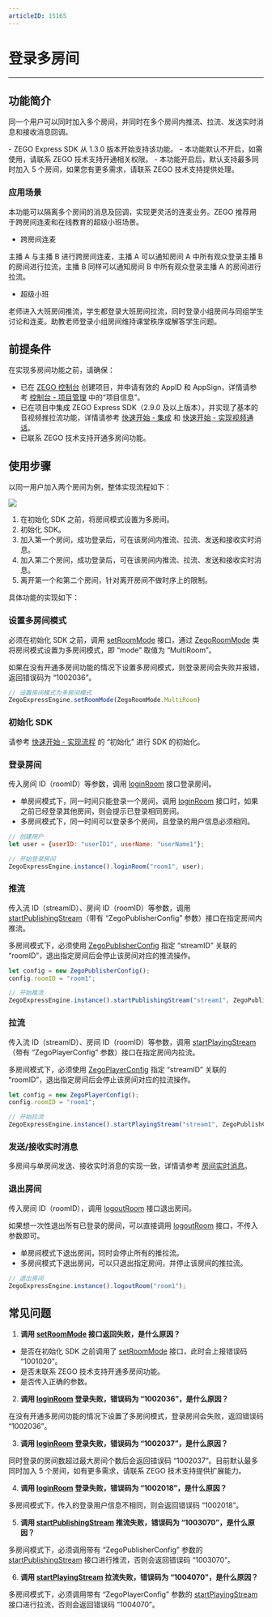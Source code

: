 ```yaml
---
articleID: 15165
---
```

# 登录多房间

---

## 功能简介

同一个用户可以同时加入多个房间，并同时在多个房间内推流、拉流、发送实时消息和接收消息回调。

<Note title="说明">
- ZEGO Express SDK 从 1.3.0 版本开始支持该功能。
- 本功能默认不开启，如需使用，请联系 ZEGO 技术支持开通相关权限。
- 本功能开启后，默认支持最多同时加入 5 个房间，如果您有更多需求，请联系 ZEGO 技术支持提供处理。
</Note>




### 应用场景

本功能可以隔离多个房间的消息及回调，实现更灵活的连麦业务。ZEGO 推荐用于跨房间连麦和在线教育的超级小班场景。

- 跨房间连麦

主播 A 与主播 B 进行跨房间连麦，主播 A 可以通知房间 A 中所有观众登录主播 B 的房间进行拉流，主播 B 同样可以通知房间 B 中所有观众登录主播 A 的房间进行拉流。


- 超级小班

老师进入大班房间推流，学生都登录大班房间拉流，同时登录小组房间与同组学生讨论和连麦。助教老师登录小组房间维持课堂秩序或解答学生问题。


## 前提条件

在实现多房间功能之前，请确保：

- 已在 [ZEGO 控制台](https://console.zego.im) 创建项目，并申请有效的 AppID 和 AppSign，详情请参考 [控制台 - 项目管理](https://doc-zh.zego.im/article/12107) 中的“项目信息”。
- 已在项目中集成 ZEGO Express SDK（2.9.0 及以上版本），并实现了基本的音视频推拉流功能，详情请参考 [快速开始 - 集成](!ExpressVideoSDK-Integration/SDK_Integration) 和 [快速开始 - 实现视频通话](!ExpressVideoSDK-Integration/Solution_Implementation)。
- 已联系 ZEGO 技术支持开通多房间功能。


## 使用步骤

以同一用户加入两个房间为例，整体实现流程如下：

<Frame width="512" height="auto" caption=""><img src="https://storage.zego.im/sdk-doc/Pics/Common/MultiRoom/MultiRoom_new.png" /></Frame>

1. 在初始化 SDK 之前，将房间模式设置为多房间。
2. 初始化 SDK。
3. 加入第一个房间，成功登录后，可在该房间内推流、拉流、发送和接收实时消息。
4. 加入第二个房间，成功登录后，可在该房间内推流、拉流、发送和接收实时消息。
5. 离开第一个和第二个房间，针对离开房间不做时序上的限制。

具体功能的实现如下：



### 设置多房间模式

必须在初始化 SDK 之前，调用 [setRoomMode](https://doc-zh.zego.im/unique-api/express-video-sdkhttps://doc-zh.zego.im/article/javascript_react-native/classes/_zegoexpressengine_.zegoexpressengine.html#setroommode) 接口，通过 [ZegoRoomMode](https://doc-zh.zego.im/unique-api/express-video-sdkhttps://doc-zh.zego.im/article/javascript_react-native/enums/_zegoexpressdefines_.zegoroommode.html) 类将房间模式设置为多房间模式，即 “mode” 取值为 “MultiRoom”。

<Note title="说明">
如果在没有开通多房间功能的情况下设置多房间模式，则登录房间会失败并报错，返回错误码为 “1002036”。
</Note>




```javascript
// 设置房间模式为多房间模式
ZegoExpressEngine.setRoomMode(ZegoRoomMode.MultiRoom)
```

### 初始化 SDK

请参考 [快速开始 - 实现流程](!Integration/Solution_Implementation#CreateEngine) 的 “初始化”  进行 SDK 的初始化。

### 登录房间

传入房间 ID（roomID）等参数，调用 [loginRoom](https://doc-zh.zego.im/unique-api/express-video-sdkhttps://doc-zh.zego.im/article/javascript_react-native/classes/_zegoexpressengine_.zegoexpressengine.html#loginroom) 接口登录房间。

- 单房间模式下，同一时间只能登录一个房间，调用 [loginRoom](https://doc-zh.zego.im/unique-api/express-video-sdkhttps://doc-zh.zego.im/article/javascript_react-native/classes/_zegoexpressengine_.zegoexpressengine.html#loginroom) 接口时，如果之前已经登录其他房间，则会提示已登录相同房间。
- 多房间模式下，同一时间可以登录多个房间，且登录的用户信息必须相同。

```javascript
// 创建用户 
let user = {userID: "userID1", userName: "userName1"};

// 开始登录房间 
ZegoExpressEngine.instance().loginRoom("room1", user); 
```


### 推流

传入流 ID（streamID）、房间 ID（roomID）等参数，调用 [startPublishingStream](https://doc-zh.zego.im/unique-api/express-video-sdkhttps://doc-zh.zego.im/article/javascript_react-native/classes/_zegoexpressengine_.zegoexpressengine.html#startpublishingstream)（带有 “ZegoPublisherConfig” 参数）接口在指定房间内推流。

<Warning title="注意">


多房间模式下，必须使用 [ZegoPublisherConfig](https://doc-zh.zego.im/unique-api/express-video-sdkhttps://doc-zh.zego.im/article/javascript_react-native/classes/_zegoexpressdefines_.zegopublisherconfig.html) 指定 “streamID” 关联的 “roomID”，退出指定房间后会停止该房间对应的推流操作。

</Warning>



```javascript
let config = new ZegoPublisherConfig();
config.roomID = "room1";

// 开始推流 
ZegoExpressEngine.instance().startPublishingStream("stream1", ZegoPublishChannel.Main, config);
```

### 拉流

传入流 ID（streamID）、房间 ID（roomID）等参数，调用 [startPlayingStream](https://doc-zh.zego.im/unique-api/express-video-sdkhttps://doc-zh.zego.im/article/javascript_react-native/classes/_zegoexpressengine_.zegoexpressengine.html#startplayingstream)（带有 “ZegoPlayerConfig” 参数）接口在指定房间内拉流。

<Warning title="注意">


多房间模式下，必须使用 [ZegoPlayerConfig](https://doc-zh.zego.im/unique-api/express-video-sdkhttps://doc-zh.zego.im/article/javascript_react-native/classes/_zegoexpressdefines_.zegoplayerconfig.html) 指定 “streamID” 关联的 “roomID”，退出指定房间后会停止该房间对应的拉流操作。

</Warning>




```javascript
let config = new ZegoPlayerConfig();
config.roomID = "room1";

// 开始拉流
ZegoExpressEngine.instance().startPlayingStream("stream1", ZegoPublishChannel.Main, config);
```


### 发送/接收实时消息

多房间与单房间发送、接收实时消息的实现一致，详情请参考 [房间实时消息](!AdvancedModule/IM)。

### 退出房间

传入房间 ID（roomID），调用 [logoutRoom](https://doc-zh.zego.im/unique-api/express-video-sdkhttps://doc-zh.zego.im/article/javascript_react-native/classes/_zegoexpressengine_.zegoexpressengine.html#logoutroom) 接口退出房间。

<Note title="说明">


如果想一次性退出所有已登录的房间，可以直接调用 [logoutRoom](https://doc-zh.zego.im/unique-api/express-video-sdkhttps://doc-zh.zego.im/article/javascript_react-native/classes/_zegoexpressengine_.zegoexpressengine.html#logoutroom) 接口，不传入参数即可。

</Note>



- 单房间模式下退出房间，同时会停止所有的推拉流。
- 多房间模式下退出房间，可以只退出指定房间，并停止该房间的推拉流。


```javascript
// 退出房间 
ZegoExpressEngine.instance().logoutRoom("room1");
```


## 常见问题

1. **调用 [setRoomMode](https://doc-zh.zego.im/unique-api/express-video-sdkhttps://doc-zh.zego.im/article/javascript_react-native/classes/_zegoexpressengine_.zegoexpressengine.html#setroommode) 接口返回失败，是什么原因？**

- 是否在初始化 SDK 之前调用了 [setRoomMode](https://doc-zh.zego.im/unique-api/express-video-sdkhttps://doc-zh.zego.im/article/javascript_react-native/classes/_zegoexpressengine_.zegoexpressengine.html#setroommode) 接口，此时会上报错误码 “1001020”。
- 是否未联系 ZEGO 技术支持开通多房间功能。
- 是否传入正确的参数。

2. **调用 [loginRoom](https://doc-zh.zego.im/unique-api/express-video-sdkhttps://doc-zh.zego.im/article/javascript_react-native/classes/_zegoexpressengine_.zegoexpressengine.html#loginroom) 登录失败，错误码为 “1002036”，是什么原因？**

在没有开通多房间功能的情况下设置了多房间模式，登录房间会失败，返回错误码 “1002036”。

3. **调用 [loginRoom](https://doc-zh.zego.im/unique-api/express-video-sdkhttps://doc-zh.zego.im/article/javascript_react-native/classes/_zegoexpressengine_.zegoexpressengine.html#loginroom) 登录失败，错误码为 “1002037”，是什么原因？**

同时登录的房间数超过最大房间个数后会返回错误码 “1002037”。目前默认最多同时加入 5 个房间，如有更多需求，请联系 ZEGO 技术支持提供扩展能力。

4. **调用 [loginRoom](https://doc-zh.zego.im/unique-api/express-video-sdkhttps://doc-zh.zego.im/article/javascript_react-native/classes/_zegoexpressengine_.zegoexpressengine.html#loginroom) 登录失败，错误码为 “1002018”，是什么原因？**

多房间模式下，传入的登录用户信息不相同，则会返回错误码 “1002018”。

5. **调用 [startPublishingStream](https://doc-zh.zego.im/unique-api/express-video-sdkhttps://doc-zh.zego.im/article/javascript_react-native/classes/_zegoexpressengine_.zegoexpressengine.html#startpublishingstream) 推流失败，错误码为 “1003070”，是什么原因？**

多房间模式下，必须调用带有 “ZegoPublisherConfig” 参数的 [startPublishingStream](https://doc-zh.zego.im/unique-api/express-video-sdkhttps://doc-zh.zego.im/article/javascript_react-native/classes/_zegoexpressengine_.zegoexpressengine.html#startpublishingstream) 接口进行推流，否则会返回错误码 “1003070”。

6. **调用 [startPlayingStream](https://doc-zh.zego.im/unique-api/express-video-sdkhttps://doc-zh.zego.im/article/javascript_react-native/classes/_zegoexpressengine_.zegoexpressengine.html#startplayingstream) 拉流失败，错误码为 “1004070”，是什么原因？**

多房间模式下，必须调用带有 “ZegoPlayerConfig” 参数的 [startPlayingStream](https://doc-zh.zego.im/unique-api/express-video-sdkhttps://doc-zh.zego.im/article/javascript_react-native/classes/_zegoexpressengine_.zegoexpressengine.html#startplayingstream) 接口进行拉流，否则会返回错误码 “1004070”。
